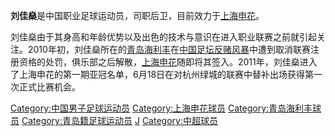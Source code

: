 {{BLP unsourced |time=2011-03-05}}

{{noteta|G1=足球}}{{Football player infobox
| playername = 刘佳燊
| fullname = 刘佳燊
| englishfullname = Liu Jiashen
| countryofbirth = {{CHN}}
| cityofbirth = [[山东|山东]][[青岛|青岛]]
| dateofbirth = {{birth date and age|1991|11|23}}
| height = {{height|m=1.91}}
| position = 后卫
| currentclub = [[上海申花|上海申花]]
| youthyears = ?-2010年<br/>2010年
| youthclubs = [[青岛海利丰|青岛海利丰]]<br/>[[上海申花|上海申花]]
| years = 2011-
| clubs = [[上海申花|上海申花]]
| caps(goals) = 2{{0}}(0)
| nationalyears =
| nationalteam =
| nationalcaps(goals) =
| pcupdate = 2013-12-31
|}}
'''刘佳燊'''{{BD|1991年|11月23日|||L}}是中国职业足球运动员，司职后卫，目前效力于[[上海申花|上海申花]]。

刘佳燊由于其身高和年龄优势以及出色的技术与意识在进入职业联赛之前就引起关注。2010年初，刘佳燊所在的[[青岛海利丰|青岛海利丰]]在[[中国足坛反赌风暴|中国足坛反赌风暴]]中遭到取消联赛注册资格的处罚，俱乐部之后解散，[[上海申花|上海申花]]随即将其签入。2011年，刘佳燊进入了上海申花的第一期亚冠名单，6月18日在对杭州绿城的联赛中替补出场获得第一次正式比赛机会。

{{2011年中超分类名单上海}}
{{2013年中超分类名单上海申花}}
{{2014年中超分类名单上海绿地申花}}
{{2016年中甲分类名单黄海}}
{{2017年中甲分类名单黄海}}
{{2018年中甲分类名单黄海}}

{{DEFAULTSORT:LIU Jiashen}}
[[Category:中国男子足球运动员|Category:中国男子足球运动员]]
[[Category:上海申花球员|Category:上海申花球员]]
[[Category:青岛海利丰球员|Category:青岛海利丰球员]]
[[Category:青岛籍足球运动员|Category:青岛籍足球运动员]]
[[Category:刘姓|J]]
[[Category:中超球员|Category:中超球员]]